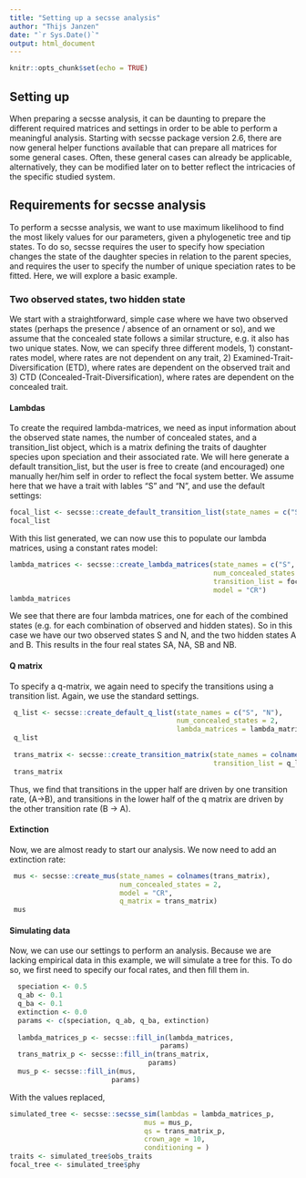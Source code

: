 ```yaml
---
title: "Setting up a secsse analysis"
author: "Thijs Janzen"
date: "`r Sys.Date()`"
output: html_document
---
```


```r
knitr::opts_chunk$set(echo = TRUE)
```

## Setting up

When preparing a secsse analysis, it can be daunting to prepare the different required matrices and settings in order to be able to perform a meaningful analysis. Starting with secsse package version 2.6, there are now general helper functions available that can prepare all matrices for some general cases. Often, these general cases can already be applicable, alternatively, they can be modified later on to better reflect the intricacies of the specific studied system.

## Requirements for secsse analysis

To perform a secsse analysis, we want to use maximum likelihood to find the most likely values for our parameters, given a phylogenetic tree and tip states. To do so, secsse requires the user to specify how speciation changes the state of the daughter species in relation to the parent species, and requires the user to specify the number of unique speciation rates to be fitted. Here, we will explore a basic example.

### Two observed states, two hidden state
We start with a straightforward, simple case where we have two observed states (perhaps the presence / absence of an ornament or so), and we assume that the concealed state follows a similar structure, e.g. it also has two unique states. 
Now, we can specify three different models, 1) constant-rates model, where rates are not dependent on any trait, 2) Examined-Trait-Diversification (ETD), where rates are dependent on the observed trait and 3) CTD (Concealed-Trait-Diversification), where rates are dependent on the concealed trait.

#### Lambdas
To create the required lambda-matrices, we need as input information about the observed state names, the number of concealed states, and a transition_list object, which is a matrix defining the traits of daughter species upon speciation and their associated rate. We will here generate a default transition_list, but the user is free to create (and encouraged) one manually her/him self in order to reflect the focal system better.
We assume here that we have a trait with lables "S" and "N", and use the default settings:

```r
focal_list <- secsse::create_default_transition_list(state_names = c("S", "N"))
focal_list
```

With this list generated, we can now use this to populate our lambda matrices, using a constant rates model:
```r
lambda_matrices <- secsse::create_lambda_matrices(state_names = c("S", "N"),
                                                  num_concealed_states = 2, 
                                                  transition_list = focal_list,
                                                  model = "CR")
lambda_matrices
```

We see that there are four lambda matrices, one for each of the combined states (e.g. for each combination of observed and hidden states). So in this case we have our two observed states S and N, and the two hidden states A and B. This results in the four real states SA, NA, SB and NB. 

#### Q matrix

To specify a q-matrix, we again need to specify the transitions using a transition list. Again, we use the standard settings.

```r
 q_list <- secsse::create_default_q_list(state_names = c("S", "N"),
                                         num_concealed_states = 2,
                                         lambda_matrices = lambda_matrices)
 q_list
 
 trans_matrix <- secsse::create_transition_matrix(state_names = colnames(lambda_matrices[[1]]),
                                                  transition_list = q_list)
 trans_matrix
```
Thus, we find that transitions in the upper half are driven by one transition rate, (A->B), and transitions in the lower half of the q matrix are driven by the other transition rate (B -> A).

#### Extinction

Now, we are almost ready to start our analysis. We now need to add an extinction rate:

```r
 mus <- secsse::create_mus(state_names = colnames(trans_matrix),
                           num_concealed_states = 2,
                           model = "CR",
                           q_matrix = trans_matrix)
 mus
```


#### Simulating data
Now, we can use our settings to perform an analysis.
Because we are lacking empirical data in this example, we will simulate a tree for this. 
To do so, we first need to specify our focal rates, and then fill them in.

```r
  speciation <- 0.5
  q_ab <- 0.1
  q_ba <- 0.1
  extinction <- 0.0
  params <- c(speciation, q_ab, q_ba, extinction)
  
  lambda_matrices_p <- secsse::fill_in(lambda_matrices,
                                     params)
  trans_matrix_p <- secsse::fill_in(trans_matrix,
                                  params)
  mus_p <- secsse::fill_in(mus,
                         params)
```

With the values replaced,

```r
simulated_tree <- secsse::secsse_sim(lambdas = lambda_matrices_p,
                                 mus = mus_p,
                                 qs = trans_matrix_p,
                                 crown_age = 10,
                                 conditioning = )
traits <- simulated_tree$obs_traits
focal_tree <- simulated_tree$phy
```


